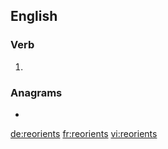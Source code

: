 ==English==

===Verb===
{{head|en|verb form}}

# {{en-third-person singular of|reorient}}

===Anagrams===
* {{l|en|orneriest}}

[[de:reorients]]
[[fr:reorients]]
[[vi:reorients]]